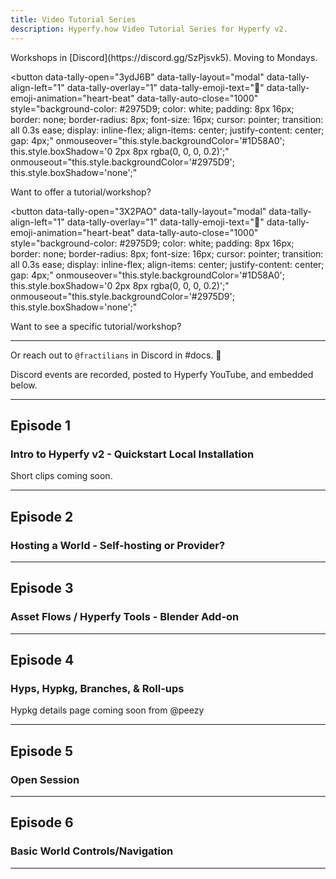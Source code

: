 ```yaml
---
title: Video Tutorial Series
description: Hyperfy.how Video Tutorial Series for Hyperfy v2.
---
```




<Aside type="tip" title="Now on Mondays.">
Workshops in [Discord](https://discord.gg/SzPjsvk5).  Moving to Mondays.
</Aside>

<script async src="https://tally.so/widgets/embed.js"></script>

<button
  data-tally-open="3ydJ6B"
  data-tally-layout="modal"
  data-tally-align-left="1"
  data-tally-overlay="1"
  data-tally-emoji-text="📼"
  data-tally-emoji-animation="heart-beat"
  data-tally-auto-close="1000"
  style="background-color: #2975D9; color: white; padding: 8px 16px; border: none; border-radius: 8px; font-size: 16px; cursor: pointer; transition: all 0.3s ease; display: inline-flex; align-items: center; justify-content: center; gap: 4px;"
  onmouseover="this.style.backgroundColor='#1D58A0'; this.style.boxShadow='0 2px 8px rgba(0, 0, 0, 0.2)';"
  onmouseout="this.style.backgroundColor='#2975D9'; this.style.boxShadow='none';"
>
  Want to offer a tutorial/workshop?
</button>

<button
  data-tally-open="3X2PAO"
  data-tally-layout="modal"
  data-tally-align-left="1"
  data-tally-overlay="1"
  data-tally-emoji-text="📼"
  data-tally-emoji-animation="heart-beat"
  data-tally-auto-close="1000"
  style="background-color: #2975D9; color: white; padding: 8px 16px; border: none; border-radius: 8px; font-size: 16px; cursor: pointer; transition: all 0.3s ease; display: inline-flex; align-items: center; justify-content: center; gap: 4px;"
  onmouseover="this.style.backgroundColor='#1D58A0'; this.style.boxShadow='0 2px 8px rgba(0, 0, 0, 0.2)';"
  onmouseout="this.style.backgroundColor='#2975D9'; this.style.boxShadow='none';"
>
  Want to see a specific tutorial/workshop?
</button>

---

Or reach out to `@fractilians` in Discord in #docs. 🦾


Discord events are recorded, posted to Hyperfy YouTube, and embedded below.

<CardGrid>
<LinkCard title="Join the Github discussion" href="https://github.com/Innkeeping/hyperfy.how/discussions/1" />
<LinkCard title="Subscribe to the Hyperfy YouTube 👍" href="https://www.youtube.com/@hyperfy_xyz" />
</CardGrid>

---

## Episode 1

### Intro to Hyperfy v2 - Quickstart Local Installation

<YouTube id="_g-t1J9XAb4" />


<LinkCard title="Updated Detailed Installation for more in-depth installation guide, as in video." href="/setup/detailed" />

Short clips coming soon.


---

## Episode 2

### Hosting a World - Self-hosting or Provider?

<YouTube id="_B15JvUU0t4" />

<CardGrid>
<LinkCard title="Fly.io - Self-hosting" href="/hosting/self/#flyio" />
<LinkCard title="Coolify" href="/hosting/self/#coolify-installation-guide" />
<LinkCard title="Hosting Provided by Hyperfyworlds.host" href="/hosting/providers/#hyperworldshost" />
<LinkCard title="Also check out" href="/hosting/self#also-check-out" />
</CardGrid>

---

## Episode 3

### Asset Flows / Hyperfy Tools - Blender Add-on

<YouTube id="NWTIZv2GTgw" />

<CardGrid>
<LinkCard title="Hyperfy Tools" href="/guides/3d/blender/#hyperfy-tools" />
<LinkCard title="Model Platforms" href="/guides/3d/models#model-platforms" />
<LinkCard title="Hyperfy Blender Theme" href="/hyperfy.how/guides/3d/blender/#hyperfy-blender-theme" />
<LinkCard title="AI Generation such as Meshy" href="/guides/3d/models#generators" />
</CardGrid>



---

## Episode 4

### Hyps, Hypkg, Branches, & Roll-ups

Hypkg details page coming soon from @peezy

<YouTube id="TpounU8-00s" />

<CardGrid>
<LinkCard title="Hypkg Repo" href="https://github.com/drama-haus/hypkg" />
<LinkCard title="Bitmato App Rollup Repo" href="https://github.com/Bitmato-Studio/App-Rollup" />
<LinkCard title="Bitmato Hyp Tool" href="https://github.com/Bitmato-Studio/HypTool" />
</CardGrid>


---

## Episode 5

### Open Session

<YouTube id="yP6D3P0o1fU" />

<CardGrid>
<LinkCard title="Coding with Cursor" href="/guides/coding/ai/#cursor" />
<LinkCard title="v2 Sandbox" href="https://play.hyperfy.xyz/" />
</CardGrid>

---

## Episode 6

### Basic World Controls/Navigation

<YouTube id="DB4yD2IUjaY" />

---

